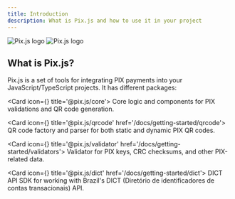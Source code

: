 ```yaml
---
title: Introduction
description: What is Pix.js and how to use it in your project
---
```

<img
  className="only-on-light"
  src="https://raw.githubusercontent.com/victor-teles/pix.js/refs/heads/main/.github/banner-white.webp"
  alt="Pix.js logo"
/>
<img
  className="only-on-dark"
  src="https://raw.githubusercontent.com/victor-teles/pix.js/refs/heads/main/.github/banner-dark.webp"
  alt="Pix.js logo"
/>

## What is Pix.js?

Pix.js is a set of tools for integrating PIX payments into your JavaScript/TypeScript projects.
It has different packages:

<Cards>

<Card icon={<CpuIcon className="text-purple-300" />} title='@pix.js/core'>
Core logic and components for PIX validations and QR code generation.
</Card>

<Card icon={<QrCodeIcon className="text-purple-300" />} title='@pix.js/qrcode' href='/docs/getting-started/qrcode'>
QR code factory and parser for both static and dynamic PIX QR codes.
</Card>

<Card icon={<CheckCheckIcon className="text-purple-300" />} title='@pix.js/validator' href='/docs/getting-started/validators'>
Validator for PIX keys, CRC checksums, and other PIX-related data.
</Card>

<Card icon={<BookAIcon className="text-purple-300" />} title='@pix.js/dict' href='/docs/getting-started/dict'>
DICT API SDK for working with Brazil's DICT (Diretório de identificadores de contas transacionais) API.
</Card>

</Cards>


